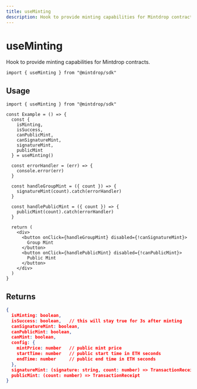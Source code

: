 ```yaml
---
title: useMinting
description: Hook to provide minting capabilities for Mintdrop contracts.
---
```


# useMinting

Hook to provide minting capabilities for Mintdrop contracts.

```tsx
import { useMinting } from "@mintdrop/sdk"
```

## Usage

```tsx
import { useMinting } from "@mintdrop/sdk"

const Example = () => {
  const {
    isMinting,
    isSuccess,
    canPublicMint,
    canSignatureMint,
    signatureMint,
    publicMint
  } = useMinting()

  const errorHandler = (err) => {
    console.error(err)
  }

  const handleGroupMint = ({ count }) => {
    signatureMint(count).catch(errorHandler)
  }

  const handlePublicMint = ({ count }) => {
    publicMint(count).catch(errorHandler)
  }

  return (
    <div>
      <button onClick={handleGroupMint} disabled={!canSignatureMint}>
        Group Mint
      </button>
      <button onClick={handlePublicMint} disabled={!canPublicMint}>
        Public Mint
      </button>
    </div>
  )
}
```

## Returns

```json
{
  isMinting: boolean,
  isSuccess: boolean,   // this will stay true for 3s after minting
  canSignatureMint: boolean,
  canPublicMint: boolean,
  canMint: boolean,
  config: {
    mintPrice: number   // public mint price
    startTime: number   // public start time in ETH seconds
    endTime: number     // public end time in ETH seconds
  },
  signatureMint: (signature: string, count: number) => TransactionReceipt,
  publicMint: (count: number) => TransactionReceipt
}
```
